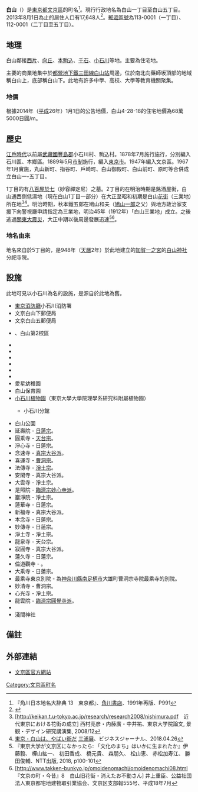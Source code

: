 {{Pathnav|日本|東京都|文京區|name=白山|frame=1}}
{{Infobox Settlement
|official_name = 白山
|native_name =
|settlement_type = [[町|町]]
|image_skyline =Hakusan-Sta-A3.JPG
|imagesize = 270px
|image_caption = 白山站A3出入口（2016年6月2日）
|image_flag =
|image_seal =
| image_map =
| map_caption =
|subdivision_type = [[國家|國家]]
|subdivision_name = [[File:Flag_of_Japan.svg|border]] [[日本|日本]]
|subdivision_type1 = [[都道府縣|都道府縣]]
|subdivision_name1 = [[File:Flag_of_Tokyo_Prefecture.svg|25px]] [[東京都|東京都]]
|subdivision_type2 = [[東京都區部|特別區]]
|subdivision_name2 = [[File:Flag_of_Bunkyo,_Tokyo.svg|25px]] [[文京區|文京區]]
|established_title =
|established_date =
|government_type =
|leader_title =
|leader_name =
|area_magnitude =
|area_total_sq_mi =
|area_total_km2 =
|area_land_sq_mi =
|area_land_km2 =
|area_urban_sq_mi =
|area_urban_km2 =
|area_metro_km2 =
|area_metro_sq_mi =
|population_as_of= 2013年（平成25年）8月1日
|population_footnotes =
|population_total = 17648
|population_urban =
|population_metro =
|population_density_sq_mi =
|population_density_km2 =
| timezone = [[日本標準時間|JST]]
| utc_offset = +9
|timezone_DST =
|utc_offset_DST =
|latd=|latm=|lats=|latNS=
|longd=|longm=|longs=|longEW=
|elevation_footnotes=
|elevation_m =
|elevation_ft =
|postal_code_type = [[郵遞區號|郵遞區號]]
|postal_code = 113-0001<br />112-0001
|area_code =
|website =
|footnotes =
}}
'''白山'''（{{jpn|j=白山|hg=はくさん|rm=Hakusan|f=y}}）是[[東京都|東京都]][[文京區|文京區]]的町名<ref name="kado">『角川日本地名大辞典 13　東京都』、[[角川書店|角川書店]]、1991年再版、P991</ref>。現行行政地名為白山一丁目至白山五丁目。2013年8月1日為止的居住人口有17,648人<ref>{{Cite web |url=http://www.city.bunkyo.lg.jp/sosiki_busyo_kumin_jigyou_toukei_zinko.html |title=町丁別世帯・人口（住民基本台帳）（毎月1日現在） |access-date=2013-08-06 |archive-date=2013-05-13 |archive-url=https://web.archive.org/web/20130513181532/http://www.city.bunkyo.lg.jp/sosiki_busyo_kumin_jigyou_toukei_zinko.html |dead-url=no }}</ref>。[[郵遞區號|郵遞區號]]為113-0001（一丁目）、112-0001（二丁目至五丁目）。

==地理==
白山鄰接[[西片|西片]]、[[向丘_(文京區)|向丘]]、[[本駒込|本駒込]]、[[千石_(文京區)|千石]]、[[小石川|小石川]]等地。主要為住宅地。

主要的商業地集中於[[都營地下鐵三田線|都營地下鐵三田線]][[白山站_(東京都)|白山站]]周邊，位於南北向藥師坂頂部的地域稱白山上，底部稱白山下。此地有許多中學、高校、大學等教育機關聚集。

=== 地價 ===
根據2014年（[[平成|平成]]26年）1月1日的公告地價，白山4-28-18的住宅地價為68萬5000日圓/m{{sup|2}}。

== 歷史 ==
[[江戶時代|江戶時代]]以前屬[[武藏國|武藏國]][[豐島郡_(武藏國)|豐島郡]]小石川村、駒込村。1878年7月施行{{link-ja|郡區町村編制法|郡区町村編制法}}施行，分別編入石川區、本鄉區。1889年5月[[市制_(日本)|市制]]施行，編入[[東京市|東京市]]。1947年編入文京區。1967年1月實施{{link-ja|住居表示|住居表示}}，丸山新町、指谷町、戶崎町、白山御殿町、白山前町、原町等合併成立白山一-五丁目。

1丁目的{{link-ja|圓乘寺|円乗寺}}有[[八百屋於七|八百屋於七]]（妙容禪定尼）之墓。2丁目的{{link-ja|白山通|白山通り}}在明治時期是銘酒屋街，白山通西側低濕地（現在白山1丁目一部分）在大正至昭和初期是白山[[花街|花街]]（三業地）所在地<ref>[http://keikan.t.u-tokyo.ac.jp/research/research2008/nishimura.pdf　近代東京における花街の成立] {{Wayback|url=http://keikan.t.u-tokyo.ac.jp/research/research2008/nishimura.pdf |date=20190926061327 }}西村亮彦・内藤廣・中井祐、東京大学院論文, 景観・デザイン研究講演集, 2008/12</ref><ref name=miura>[http://biz-journal.jp/2018/04/post_23147.html 東京・白山は、やばい街だ] {{Wayback|url=http://biz-journal.jp/2018/04/post_23147.html |date=20200814134322 }}[[三浦展|三浦展]]、ビジネスジャーナル、2018.04.26</ref>。明治時期，秋本鐵五郎在鳩山和夫（[[鳩山一郎|鳩山一郎]]之父）與地方政治家支援下向警視廳申請指定為三業地，明治45年（1912年）「白山三業地」成立。之後逃過[[關東大震災|關東大震災]]，大正中期以後周邊發展迅速<ref name=ito>『東京大学が文京区になかったら: 「文化のまち」はいかに生まれたか』伊藤毅、 樺山紘一、 初田香成、 橋元貴、 森朋久、 松山恵、 赤松加寿江、 勝田俊輔、NTT出版, 2018, p100-101</ref><ref name=bunkyo>[http://www.takken-bunkyo.jp/omoidenomachi/omoidenomachi08.html　『文京の町・今昔』8　白山旧花街・消えたお不動さん] {{Wayback|url=http://www.takken-bunkyo.jp/omoidenomachi/omoidenomachi08.html |date=20160114141226 }}井上重臣、公益社団法人東京都宅地建物取引業協会、文京区支部報555号、平成18年7月</ref>。
=== 地名由來 ===

地名來自於5丁目的{{link-ja|白山神社 (文京區)|白山神社 (文京区)|白山神社}}，是948年（[[天曆_(日本)|天曆]]2年）於此地建立的[[加賀國|加賀]][[一宮|一之宮]]的[[白山比咩神社|白山神社]]分祀寺院。

== 設施 ==
此地可見以小石川為名的設施，是源自於此地為舊{{link-ja|小石川區|小石川区}}。
* [[東京消防廳|東京消防廳]]小石川消防署
* 文京白山下郵便局
* 文京白山五郵便局
* {{link-ja|東洋大學白山校區|東洋大学白山キャンパス}}、白山第2校區
* {{link-ja|京北中學校、高等學校|京北中学校・高等学校}}
* {{link-ja|京北學園白山高等學校|京北学園白山高等学校}}
* {{link-ja|京華中學校、高等學校|京華中学校・高等学校}}
* {{link-ja|京華女子中學校、高等學校|京華女子中学校・高等学校}}
* {{link-ja|京華商業高等學校|京華商業高等学校}}
* {{link-ja|文京區立指谷小學校|文京区立指ケ谷小学校}}
* 愛星幼稚園
* 白山保育園
* [[東京大學大學院理學系研究科附屬植物園|小石川植物園]]（東京大學大學院理學系研究科附屬植物園）
** {{link-ja|東京大學總合研究博物館|東京大学総合研究博物館}}小石川分館
* 白山公園
* 延壽院 - [[日蓮宗|日蓮宗]]。
* 圓乘寺 - [[天台宗|天台宗]]。
* 淨心寺 - 日蓮宗。
* 念速寺 - [[真宗大谷派|真宗大谷派]]。
* 喜運寺 - [[曹洞宗|曹洞宗]]。
* 法傳寺 - [[淨土宗|淨土宗]]。
* 安閑寺 - 真宗大谷派。
* 大雲寺 - 淨土宗。
* 是照院 - [[臨濟宗妙心寺派|臨濟宗妙心寺派]]。
* 巖淨院 - 淨土宗。
* 蓮華寺 - 日蓮宗。
* 新福寺 - 真宗大谷派。
* 本念寺 - 日蓮宗。
* 妙傳寺 - 日蓮宗。
* 淨土寺 - 淨土宗。
* 龍泉寺 - 天台宗。
* 寂圓寺 - 真宗大谷派。
* 蓮久寺 - 日蓮宗。
* 倫道觀寺 - {{link-ja|單立|単立}}。
* 大乘寺 - 日蓮宗。
* 最乘寺東京別院 - 為[[神奈川縣|神奈川縣]][[南足柄市|南足柄市]]大雄町曹洞宗寺院最乘寺的別院。
* 妙清寺 - 曹洞宗。
* 心光寺 - 淨土宗。
* 龍雲院 - [[臨濟宗圓覺寺派|臨濟宗圓覺寺派]]。
* {{link-ja|白山神社 (文京區)|白山神社 (文京区)|白山神社}}
* 淺間神社

== 備註 ==
{{reflist}}

== 外部連結 ==
* [http://www.city.bunkyo.lg.jp/ 文京區官方網站] {{Wayback|url=http://www.city.bunkyo.lg.jp/ |date=20130723025919 }}

{{文京區的町名}}
{{DEFAULTSORT:Hakusan}}
[[Category:文京區町名|Category:文京區町名]]